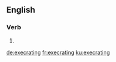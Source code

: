 ==English==

===Verb===
{{head|en|present participle}}

# {{present participle of|execrate|lang=en|nocat=1}}

[[de:execrating]]
[[fr:execrating]]
[[ku:execrating]]
